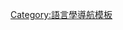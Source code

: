 {{Navbox with collapsible sections
| name      = Grammatical cases
| state     = {{{state|<noinclude>un</noinclude>collapsed}}}
| title     = [[格 (语法)|語法格]]
| selected  = {{{expanded|Cases}}}
| bodyclass = hlist

| above = 
* [[语法格列表]]
* [[变格]]
* [[句法形态配列]]

| sect1     = 格位
| abbr1     = Cases
| list1     = {{Navbox|child
| listclass = hlist

| group1 = [[句法形态配列]]
| list1  = 
* [[通格]]
* [[宾格]]
* [[直接格]]
* [[作格]]
* [[及物格]]
* [[不及物格]]
* [[主格]]
* [[間接格|斜格]]
* [[部分格]]

| group2 = 位置、時間、方向
| list2  = 
* [[夺格]]
* [[接格]]
* [[向格]]
* [[前格]]
* [[侧格]]
* [[上格]]
* [[分格]]
**[[时分格]]
* [[始格]]
* [[出格]]
* [[入格]]
* [[内格]]
* [[起点格]]
* [[包围格]]
* [[携格]]
* [[方位格]]
**{{tsl|en|Locative-qualitative case|性位格}}
* [[穿越格]]
* [[触碰格]]
* [[后格]]
* [[延展格]]
* [[离格]]
* [[底格]]
* [[上下格]]
* [[顶格]]
* [[跨越格]]
* [[时格]]
* [[到格]]

| group3 = 所有、隨伴、工具
| list3  = 
* [[欠格]]
* [[共格]]
* [[与格]]
* [[属格]]
* [[工具格]]
**[[伴具格]]
* [[梱格]]
* [[协同格]]

| group4 = 狀態、法式
| list4  = 
* [[状语格]]
* [[比较格]]
* [[等同格]]
* [[样格]]
**[[情态样格]]
**[[形式样格]]
* [[转变格]]
* [[质格]]
* [[等格]]
* [[手段格]]
* [[转向格]]
* [[反格]]
* [[类格]]
* [[转移格]]

| group5 = 使役、目的
| list5  = 
* [[避格]]
* [[益格]]
* [[因格]]
**[[终因格]]

| group6 = 其它格位
| list6  = 
* [[前置格]]
* [[呼格]]
}}

| sect2 = 變格
| abbr2 = Declensions
| list2 = 
* [[捷克語格變化|捷克語]]
* [[中古英语]]
* [[英語語法|英語]] ([[中古英语]], [[古英语语法|古英語]])
* [[芬兰语]]
* [[德语]]
* [[哥特语]]
* [[爱尔兰语]]
* [[拉丁語]]
* [[拉脱维亚语]]
* [[立陶宛语]]
* [[塞尔维亚-克罗地亚语]]
* [[斯洛伐克语]]
}}<noinclude>
{{collapsible option}}
{{collapsible sections option |list="Cases" or "Declensions" |example=Declensions}}
[[Category:語言學導航模板]]</noinclude>
